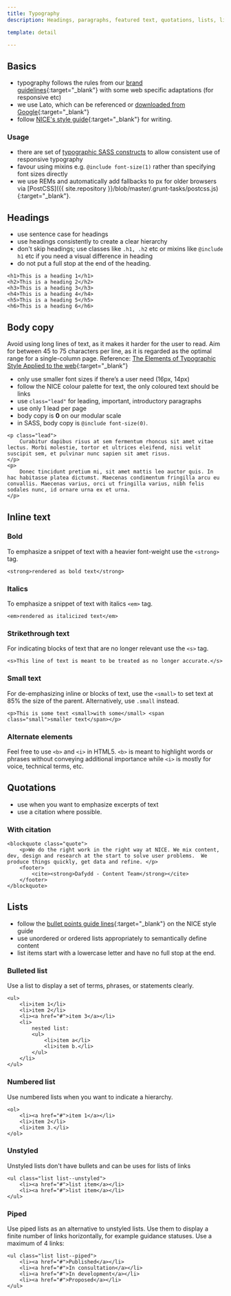 ```yaml
---
title: Typography
description: Headings, paragraphs, featured text, quotations, lists, links

template: detail

---
```


## Basics

- typography follows the rules from our [brand guidelines](https://www.nice.org.uk/brand/typography){:target="\_blank"} with some web specific adaptations (for responsive etc)
- we use Lato, which can be referenced or [downloaded from Google](https://fonts.google.com/specimen/Lato?selection.family=Lato:400,400i,700,700i,900,900i){:target="\_blank"}
- follow [NICE's style guide](https://www.nice.org.uk/corporate/ecd1/){:target="\_blank"} for writing.

### Usage

- there are set of <a href="{{ site.baseurl }}{% link technical/sass/documentation/typography.md %}">typographic SASS constructs</a> to allow consistent use of responsive typography
- favour using mixins e.g. `@include font-size(1)` rather than specifying font sizes directly
- we use REMs and automatically add fallbacks to px for older browsers via [PostCSS]({{ site.repository }}/blob/master/.grunt-tasks/postcss.js){:target="\_blank"}.

## Headings

- use sentence case for headings
- use headings consistently to create a clear hierarchy
- don't skip headings; use classes like `.h1, .h2` etc or mixins like `@include h1` etc if you need a visual difference in heading
- do not put a full stop at the end of the heading.

```
<h1>This is a heading 1</h1>
<h2>This is a heading 2</h2>
<h3>This is a heading 3</h3>
<h4>This is a heading 4</h4>
<h5>This is a heading 5</h5>
<h6>This is a heading 6</h6>
```

## Body copy

Avoid using long lines of text, as it makes it harder for the user to read. Aim for between 45 to 75 characters per line, as it is regarded as the optimal range for a single-column page. Reference: [The Elements of Typographic Style Applied to the web](http://webtypography.net/intro/){:target="\_blank"}

- only use smaller font sizes if there’s a user need (16px, 14px)
- follow the NICE colour palette for text, the only coloured text should be links
- use `class="lead"` for leading, important, introductory paragraphs
- use only 1 lead per page
- body copy is **0** on our modular scale
- in SASS, body copy is `@include font-size(0)`.

```
<p class="lead">
    Curabitur dapibus risus at sem fermentum rhoncus sit amet vitae lectus. Morbi molestie, tortor et ultrices eleifend, nisi velit suscipit sem, et pulvinar nunc sapien sit amet risus.
</p>
<p>
    Donec tincidunt pretium mi, sit amet mattis leo auctor quis. In hac habitasse platea dictumst. Maecenas condimentum fringilla arcu eu convallis. Maecenas varius, orci ut fringilla varius, nibh felis sodales nunc, id ornare urna ex et urna.
</p>
```

## Inline text

### Bold

To emphasize a snippet of text with a heavier font-weight use the `<strong>` tag.

```
<strong>rendered as bold text</strong>
```

### Italics

To emphasize a snippet of text with italics `<em>` tag.

```
<em>rendered as italicized text</em>
```

### Strikethrough text

For indicating blocks of text that are no longer relevant use the `<s>` tag.

```
<s>This line of text is meant to be treated as no longer accurate.</s>
```

### Small text

For de-emphasizing inline or blocks of text, use the `<small>` to set text at 85% the size of the parent. Alternatively, use `.small` instead.

```
<p>This is some text <small>with some</small> <span class="small">smaller text</span></p>
```

### Alternate elements

Feel free to use `<b>` and `<i>` in HTML5. `<b>` is meant to highlight words or phrases without conveying additional importance while `<i>` is mostly for voice, technical terms, etc.

## Quotations

- use when you want to emphasize excerpts of text
- use a citation where possible.

### With citation

```
<blockquote class="quote">
    <p>We do the right work in the right way at NICE. We mix content, dev, design and research at the start to solve user problems.  We produce things quickly, get data and refine. </p>
    <footer>
        <cite><strong>Dafydd - Content Team</strong></cite>
    </footer>
</blockquote>
```

## Lists

- follow the [bullet points guide lines](https://www.nice.org.uk/corporate/ecd1/chapter/punctuation-and-bullet-points#bullet-points){:target="\_blank"} on the NICE style guide
- use unordered or ordered lists appropriately to semantically define content
- list items start with a lowercase letter and have no full stop at the end.

### Bulleted list

Use a list to display a set of terms, phrases, or statements clearly.

```
<ul>
    <li>item 1</li>
    <li>item 2</li>
    <li><a href="#">item 3</a></li>
    <li>
        nested list:
        <ul>
            <li>item a</li>
            <li>item b.</li>
        </ul>
    </li>
</ul>
```

### Numbered list

Use numbered lists when you want to indicate a hierarchy.

```
<ol>
    <li><a href="#">item 1</a></li>
    <li>item 2</li>
    <li>item 3.</li>
</ol>
```

### Unstyled

Unstyled lists don't have bullets and can be uses for lists of links

```
<ul class="list list--unstyled">
    <li><a href="#">list item</a></li>
    <li><a href="#">list item</a></li>
</ul>
```

### Piped

Use piped lists as an alternative to unstyled lists. Use them to display a finite number of links horizontally, for example guidance statuses. Use a maximum of 4 links:

```
<ul class="list list--piped">
    <li><a href="#">Published</a></li>
    <li><a href="#">In consultation</a></li>
    <li><a href="#">In development</a></li>
    <li><a href="#">Proposed</a></li>
</ul>
```
